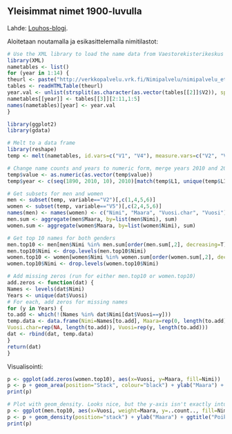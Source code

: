 <!--
%\VignetteEngine{knitr::knitr}
%\VignetteIndexEntry{sorvi Markdown Vignette made with knitr}
-->


## Yleisimmat nimet 1900-luvulla

Lahde: [Louhos-blogi](https://louhos.wordpress.com/2011/09/24/yleisimmat-nimet-1900-luvulla/).

Aloitetaan noutamalla ja esikasittelemalla nimitilastot:

```r
# Use the XML library to load the name data from Vaestorekisterikeskus
library(XML)
nametables <- list()
for (year in 1:14) {
theurl <- paste("http://verkkopalvelu.vrk.fi/Nimipalvelu/nimipalvelu_etunimitop.asp?vuosi=",year,"&L=1",sep="")
tables <- readHTMLTable(theurl)
year.val <- unlist(strsplit(as.character(as.vector(tables[[2]]$V2)), split=" "))[3]
nametables[[year]] <- tables[[3]][2:11,1:5]
names(nametables)[year] <- year.val
}

library(ggplot2)
library(gdata)

# Melt to a data frame
library(reshape)
temp <- melt(nametables, id.vars=c("V1", "V4"), measure.vars=c("V2", "V5"))

# Change name counts and years to numeric form, merge years 2010 and 2011
temp$value <- as.numeric(as.vector(temp$value))
temp$year <- c(seq(1890, 2010, 10), 2010)[match(temp$L1, unique(temp$L1))]

# Get subsets for men and women
men <- subset(temp, variable=="V2")[,c(1,4,5,6)]
women <- subset(temp, variable=="V5")[,c(2,4,5,6)]
names(men) <- names(women) <- c("Nimi", "Maara", "Vuosi.char", "Vuosi")
men.sum <- aggregate(men$Maara, by=list(men$Nimi), sum)
women.sum <- aggregate(women$Maara, by=list(women$Nimi), sum)

# Get top 10 names for both genders
men.top10 <- men[men$Nimi %in% men.sum[order(men.sum[,2], decreasing=T),1][1:10],]
men.top10$Nimi <- drop.levels(men.top10$Nimi)
women.top10 <- women[women$Nimi %in% women.sum[order(women.sum[,2], decreasing=T),1][1:10],]
women.top10$Nimi <- drop.levels(women.top10$Nimi)

# Add missing zeros (run for either men.top10 or women.top10)
add.zeros <- function(dat) {
Names <- levels(dat$Nimi)
Years <- unique(dat$Vuosi)
# For each, add zeros for missing names
for (y in Years) {
to.add <- which(!(Names %in% dat$Nimi[dat$Vuosi==y]))
temp.data <- data.frame(Nimi=Names[to.add], Maara=rep(0, length(to.add)),
Vuosi.char=rep(NA, length(to.add)), Vuosi=rep(y, length(to.add)))
dat <- rbind(dat, temp.data)
}
return(dat)
}
```


Visualisointi:

```r
p <- ggplot(add.zeros(women.top10), aes(x=Vuosi, y=Maara, fill=Nimi))
p <- p + geom_area(position="Stack", colour="black") + ylab("Maara") + ggtitle("Tyttojen nimet")
print(p)
```

```r
# Plot with geom_density. Looks nice, but the y-axis isn't exactly intuitive...
p <- ggplot(men.top10, aes(x=Vuosi, weight=Maara, y=..count.., fill=Nimi))
p <- p + geom_density(position="stack") + ylab("Maara") + ggtitle("Poikien nimet")
print(p)
```


